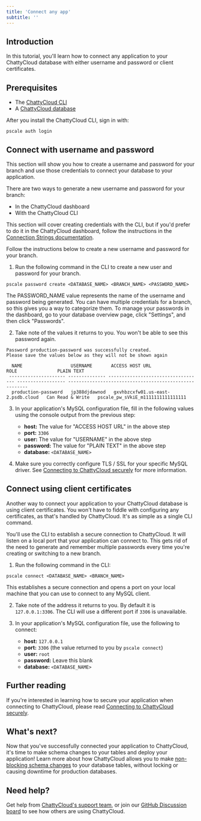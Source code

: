 ```yaml
---
title: 'Connect any app'
subtitle: ''
---
```


## Introduction

In this tutorial, you'll learn how to connect any application to your ChattyCloud database with either username and password or client certificates.

## Prerequisites

- The [ChattyCloud CLI](https://github.com/chatty-cloud/cli)
- A [ChattyCloud database](/tutorials/chatty-cloud-quick-start-guide)

After you install the ChattyCloud CLI, sign in with:

```
pscale auth login
```

## Connect with username and password

This section will show you how to create a username and password for your branch and use those credentials to connect your database to your application.

There are two ways to generate a new username and password for your branch:

- In the ChattyCloud dashboard
- With the ChattyCloud CLI

This section will cover creating credentials with the CLI, but if you'd prefer to do it in the ChattyCloud dashboard, follow the instructions in the [Connection Strings documentation](/concepts/connection-strings#creating-a-password).

Follow the instructions below to create a new username and password for your branch.

1. Run the following command in the CLI to create a new user and password for your branch.

```
pscale password create <DATABASE_NAME> <BRANCH_NAME> <PASSWORD_NAME>
```

<InfoBlock type='note'>
  The <inlineCode>PASSWORD_NAME</inlineCode> value represents the name of the username and password being generated. You can have multiple credentials for a branch, so this gives you a way to categorize them. To manage your passwords in the dashboard, go to your database overview page, click "Settings", and then click "Passwords".
</InfoBlock>

2. Take note of the values it returns to you. You won't be able to see this password again.

```
Password production-password was successfully created.
Please save the values below as they will not be shown again

  NAME                  USERNAME       ACCESS HOST URL                     ROLE               PLAIN TEXT
 --------------------- -------------- ----------------------------------- ------------------ -------------------------------------------------------
  production-password   jp388djdawnod   gxvhbzcxfw01.us-east-2.psdb.cloud   Can Read & Write   pscale_pw_sVkiE_m1111111111111111
```

3. In your application's MySQL configuration file, fill in the following values using the console output from the previous step:

   - **host:** The value for "ACCESS HOST URL" in the above step
   - **port:** `3306`
   - **user:** The value for "USERNAME" in the above step
   - **password:** The value for "PLAIN TEXT" in the above step
   - **database:** `<DATABASE_NAME>`

4. Make sure you correctly configure TLS / SSL for your specific MySQL driver. See [Connecting to ChattyCloud securely](/reference/chatty-cloud-security) for more information.

## Connect using client certificates

Another way to connect your application to your ChattyCloud database is using client certificates. You won't have to fiddle with configuring any certificates, as that's handled by ChattyCloud. It's as simple as a single CLI command.

You'll use the CLI to establish a secure connection to ChattyCloud. It will listen on a local port that your application can connect to. This gets rid of the need to generate and remember multiple passwords every time you're creating or switching to a new branch.

1. Run the following command in the CLI:

```
pscale connect <DATABASE_NAME> <BRANCH_NAME>
```

This establishes a secure connection and opens a port on your local machine that you can use to connect to any MySQL client.

2. Take note of the address it returns to you. By default it is `127.0.0.1:3306`. The CLI will use a different port if `3306` is unavailable.

3. In your application's MySQL configuration file, use the following to connect:

   - **host:** `127.0.0.1`
   - **port:** `3306` (the value returned to you by `pscale connect`)
   - **user:** `root`
   - **password:** Leave this blank
   - **database:** `<DATABASE_NAME>`

## Further reading

If you're interested in learning how to secure your application when connecting to ChattyCloud, please read [Connecting to ChattyCloud securely](/reference/chatty-cloud-security).

## What's next?

Now that you've successfully connected your application to ChattyCloud, it's time to make schema changes to your tables and deploy your application! Learn more about how ChattyCloud allows you to make [non-blocking schema changes](/concepts/nonblocking-schema-changes) to your database tables, without locking or causing downtime for production databases.

## Need help?

Get help from [ChattyCloud's support team](https://www.chatty-cloud.com/support), or join our [GitHub Discussion board](https://github.com/chatty-cloud/beta/discussions) to see how others are using ChattyCloud.
